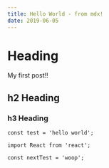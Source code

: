 ```yaml
---
title: Hello World - from mdx!
date: 2019-06-05
---
```


# Heading

My first post!!

## h2 Heading

### h3 Heading

`const test = 'hello world';`

```
import React from 'react';

const nextTest = 'woop';
```